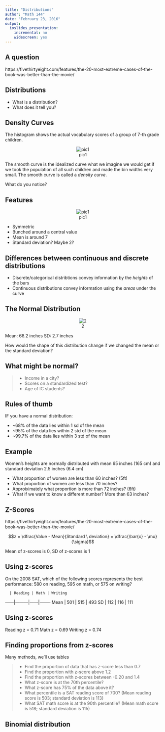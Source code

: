 ```yaml
---
title: "Distributions"
author: "Math 144"
date: "February 23, 2016"
output: 
  ioslides_presentation: 
    incremental: no
    widescreen: yes
---
```


## A question

https://fivethirtyeight.com/features/the-20-most-extreme-cases-of-the-book-was-better-than-the-movie/

## Distributions

* What is a distribution?
* What does it tell you?

## Density Curves
The histogram shows the actual vocabulary scores of a group of 7-th grade children.

<center>
![pic1](1.png)
</center>

The smooth curve is the idealized curve what we imagine we would get if we took the population of all such children and made the bin widths very small. The smooth curve is called a *density curve*.

What do you notice?

## Features
<center>
![pic1](1.png)
</center>

* Symmetric
* Bunched around a central value
* Mean is around 7
* Standard deviation? Maybe 2?

## Differences between continuous and discrete distributions
* Discrete/categorical distribtions convey information by the *heights* of the bars
* Continuous distributions convey information using the *areas* under the curve

## The Normal Distribution
<center>
![2](2.png)
</center>

Mean: 68.2 inches
SD: 2.7 inches

How would the shape of this distribution change if we changed the mean or the standard deviation?

## What might be normal?
> * Income in a city?
> * Scores on a standardized test?
> * Age of IC students?

## Rules of thumb
IF you have a normal distribution:

* ~68% of the data lies within 1 sd of the mean
* ~95% of the data lies within 2 std of the mean
* ~99.7% of the data lies within 3 std of the mean

## Example
Women’s heights are normally distributed with mean 65 inches (165 cm) and standard deviation 2.5 inches (6.4 cm)

* What proportion of women are less than 60 inches? (5ft)
* What proportion of women are less than 70 inches?
* Approiximately what proportion is more than 72 inches? (6ft)
* What if we want to know a different number? More than 63 inches?

## Z-Scores
https://fivethirtyeight.com/features/the-20-most-extreme-cases-of-the-book-was-better-than-the-movie/

$$z = \dfrac{Value - Mean}{Standard \ deviation} = \dfrac{\bar{x} - \mu}{\sigma}$$

Mean of z-scores is 0, SD of z-scores is 1

## Using z-scores
On the 2008 SAT, which of the following scores represents the best performance: 580 on reading, 595 on math, or 575 on writing?

      | Reading | Math | Writing
------|---------|------|--------
Mean  | 501     | 515  | 493
SD    | 112     | 116  | 111

## Using z-scores
Reading z = 0.71
Math z = 0.69
Writing z = 0.74

## Finding proportions from z-scores
Many methods, we'll use tables

> * Find the proportion of data that has z-score less than 0.7
> * Find the proportion with z-score above 1.2
> * Find the proportion with z-scores between -0.20 and 1.4
> * What z-score is at the 70th percentile?
> * What z-score has 75% of the data above it?
> * What percentile is a SAT reading score of 700? (Mean reading score is 503; standard deviation is 113)
> * What SAT math score is at the 90th percentile? (Mean math score is 518; standard deviation is 115)

## Binomial distribution